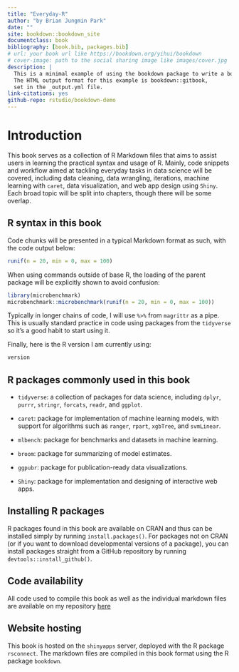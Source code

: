 ```yaml
--- 
title: "Everyday-R"
author: "by Brian Jungmin Park"
date: ""
site: bookdown::bookdown_site
documentclass: book
bibliography: [book.bib, packages.bib]
# url: your book url like https://bookdown.org/yihui/bookdown
# cover-image: path to the social sharing image like images/cover.jpg
description: |
  This is a minimal example of using the bookdown package to write a book.
  The HTML output format for this example is bookdown::gitbook,
  set in the _output.yml file.
link-citations: yes
github-repo: rstudio/bookdown-demo
---
```


# Introduction

This book serves as a collection of R Markdown files that aims to assist users in learning the practical syntax and usage of R. Mainly, code snippets and workflow aimed at tackling everyday tasks in data science will be covered, including data cleaning, data wrangling, iterations, machine learning with `caret`, data visualization, and web app design using `Shiny`. Each broad topic will be split into chapters, though there will be some overlap.

## R syntax in this book

Code chunks will be presented in a typical Markdown format as such, with the code output below:

```r
runif(n = 20, min = 0, max = 100)
```

When using commands outside of base R, the loading of the parent package will be explicitly shown to avoid confusion:

```r
library(microbenchmark)
microbenchmark::microbenchmark(runif(n = 20, min = 0, max = 100))
```

Typically in longer chains of code, I will use `%>%` from `magrittr` as a pipe. This is usually standard practice in code using packages from the `tidyverse` so it's a good habit to start using it.

Finally, here is the R version I am currently using:

```r
version
```

## R packages commonly used in this book

* `tidyverse`: a collection of packages for data science, including `dplyr`, `purrr`, `stringr`, `forcats`, `readr`, and `ggplot`.

* `caret`: package for implementation of machine learning models, with support for algorithms such as `ranger`, `rpart`, `xgbTree`, and `svmLinear`.

* `mlbench`: package for benchmarks and datasets in machine learning.

* `broom`: package for summarizing of model estimates.

* `ggpubr`: package for publication-ready data visualizations.

* `Shiny`: package for implementation and designing of interactive web apps.

## Installing R packages

R packages found in this book are available on CRAN and thus can be installed simply by running `install.packages()`. For packages not on CRAN (or if you want to download developmental versions of a package), you can install packages straight from a GitHub repository by running `devtools::install_github()`. 

## Code availability

All code used to compile this book as well as the individual markdown files are available on my repository [here](https://github.com/snowoflondon/everyday-r)

## Website hosting

This book is hosted on the `shinyapps` server, deployed with the R package `rsconnect`. The markdown files are compiled in this book format using the R package `bookdown`. 